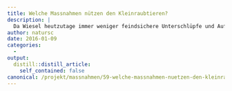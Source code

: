```yaml
---
title: Welche Massnahmen nützen den Kleinraubtieren?
description: |
  Da Wiesel heutzutage immer weniger feindsichere Unterschlüpfe und Aufzuchtstätten sowie Deckung bietende Strukturen in der Landschaft vorfinden, ist es für diese zierlichen Mäusejäger schwierig zu überleben. An vielen Orten werden sie immer seltener. Das Heft von Agrofutura und WIN Wieselnetz zeigt auf, mit welchen Massnahmen man Wiesel fördern und gleichzeitig Mäuseprobleme längerfristig unter Kontrolle halten kann. Wiesel & Co am Zimmerberg fördert im Bezirk Horgen die im Heft beschriebenen Massnahmen. Die Wahl erfolgt zusammen mit dem Landeigner bzw. -bewirtschafter situationsabhängig. Die Naturschutzvereine der Trägerschaft unterstützen die Realisierung beratend, tatkräftig und bei ausgewählten Massnahmen zudem finanziell. WiCoZ ist der Meinung, dass Klein- und Grossstrukturen nicht dogmatisch nach Schema X gebaut werden sollen; Schliesslich sind die unzähligen Organismen unseres Ökosystems auf die Koexistenz sehr unterschiedlicher Teillebensräume angewiesen.  Erfahren Sie in den folgenden Beiträgen, wie einzelne Typen von Deckungsstrukturen für Wiesel & Co besonders wirkungsvoll werden. Kleine Empfehlungen zur Vorgehensweise bei der Anlage können den Unterschied ausmachen, dass sich die Zielarten wirklich ansiedeln.  
author: natursc
date: 2016-01-09
categories:
  - 
output:
  distill::distill_article:
    self_contained: false
canonical: /projekt/massnahmen/59-welche-massnahmen-nuetzen-den-kleinraubtieren-am-zimmerberg
---
```





<!--http://wieselundco.ch/projekt/massnahmen/59-welche-massnahmen-nuetzen-den-kleinraubtieren-am-zimmerberg-->
